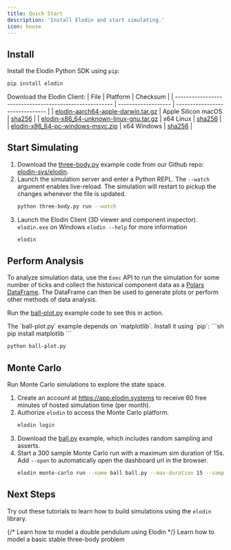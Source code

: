 ```yaml
---
title: Quick Start
description: 'Install Elodin and start simulating.'
icon: house
---
```

## Install

Install the Elodin Python SDK using `pip`:
```sh
pip install elodin
```

Download the Elodin Client:
| File                                                    | Platform            | Checksum                        |
| ------------------------------------------------------- | ------------------- | ------------------------------- |
| [elodin-aarch64-apple-darwin.tar.gz][elodin-macos]      | Apple Silicon macOS | [sha256][elodin-macos-sha256]   |
| [elodin-x86_64-unknown-linux-gnu.tar.gz][elodin-linux]  | x64 Linux           | [sha256][elodin-linux-sha256]   |
| [elodin-x86_64-pc-windows-msvc.zip][elodin-windows]     | x64 Windows         | [sha256][elodin-windows-sha256] |

[elodin-macos]: https://storage.googleapis.com/elodin-releases/v0.3.13/elodin-aarch64-apple-darwin.tar.gz
[elodin-macos-sha256]: https://storage.googleapis.com/elodin-releases/v0.3.13/elodin-aarch64-apple-darwin.tar.gz.sha256
[elodin-linux]: https://storage.googleapis.com/elodin-releases/v0.3.13/elodin-x86_64-unknown-linux-gnu.tar.gz
[elodin-linux-sha256]: https://storage.googleapis.com/elodin-releases/v0.3.13/elodin-x86_64-unknown-linux-gnu.tar.gz.sha256
[elodin-windows]: https://storage.googleapis.com/elodin-releases/v0.3.13/elodin-x86_64-pc-windows-msvc.zip
[elodin-windows-sha256]: https://storage.googleapis.com/elodin-releases/v0.3.13/elodin-x86_64-pc-windows-msvc.zip.sha256

## Start Simulating

1. Download the [three-body.py] example code from our Github repo: [elodin-sys/elodin].
2. Launch the simulation server and enter a Python REPL.
    <Note>The `--watch` argument enables live-reload. The simulation will restart to pickup the changes whenever the file is updated.</Note>
    ```sh
    python three-body.py run --watch
    ```
3. Launch the Elodin Client (3D viewer and component inspector).
    <Note>`elodin.exe` on Windows</Note>
    <Note>`elodin --help` for more information</Note>
    ```sh
    elodin
    ```

[elodin-sys/elodin]: https://github.com/elodin-sys/elodin
[three-body.py]: https://raw.githubusercontent.com/elodin-sys/elodin/main/libs/nox-py/examples/three-body.py

## Perform Analysis

To analyze simulation data, use the `Exec` API to run the simulation for some number of ticks and collect the historical component data as a [Polars DataFrame].
The DataFrame can then be used to generate plots or perform other methods of data analysis.

Run the [ball-plot.py] example code to see this in action.

<Note>
The `ball-plot.py` example depends on `matplotlib`. Install it using `pip`:
```sh
pip install matplotlib
```
</Note>

```sh
python ball-plot.py
```

[Polars Dataframe]: https://docs.pola.rs/user-guide/concepts/data-structures/#dataframe
[ball-plot.py]: https://github.com/elodin-sys/elodin/blob/main/libs/nox-py/examples/ball-plot.py

## Monte Carlo

Run Monte Carlo simulations to explore the state space.

1. Create an account at https://app.elodin.systems to receive 60 free minutes of hosted simulation time (per month).
2. Authorize `elodin` to access the Monte Carlo platform.
    ```sh
    elodin login
    ```
3. Download the [ball.py] example, which includes random sampling and asserts.
4. Start a 300 sample Monte Carlo run with a maximum sim duration of 15s.
    <Note>Add `--open` to automatically open the dashboard url in the browser.</Note>
    ```sh
    elodin monte-carlo run --name ball ball.py --max-duration 15 --samples 300
    ```

[ball.py]: https://raw.githubusercontent.com/elodin-sys/elodin/main/libs/nox-py/examples/ball.py

## Next Steps

Try out these tutorials to learn how to build simulations using the `elodin` library.

<CardGroup cols={1}>
  {/* <Card
    title="Double Pendulum Tutorial"
    icon="tornado"
    href="tutorial/double-pend"
  >
  Learn how to model a double pendulum using Elodin
  </Card> */}
  <Card
    title="Three-Body Problem"
    icon="solar-system"
    href="tutorial/3-body"
  >
  Learn how to model a basic stable three-body problem
  </Card>
</CardGroup>
